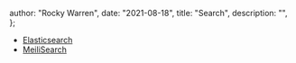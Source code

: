 
  author: "Rocky Warren",
  date: "2021-08-18",
  title: "Search",
  description: "",
};


- [Elasticsearch](./elasticsearch.mdx)
- [MeiliSearch](https://github.com/meilisearch/MeiliSearch)
